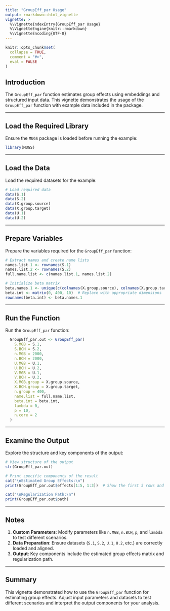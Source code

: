 ```yaml
---
title: "GroupEff_par Usage"
output: rmarkdown::html_vignette
vignette: >
  %\VignetteIndexEntry{GroupEff_par Usage}
  %\VignetteEngine{knitr::rmarkdown}
  %\VignetteEncoding{UTF-8}
---
```


```r
knitr::opts_chunk$set(
  collapse = TRUE,
  comment = "#>",
  eval = FALSE
)
```

## Introduction

The `GroupEff_par` function estimates group effects using embeddings and structured input data. This vignette demonstrates the usage of the `GroupEff_par` function with example data included in the package.

---

## Load the Required Library

Ensure the `MUGS` package is loaded before running the example:

```r
library(MUGS)
```

---

## Load the Data

Load the required datasets for the example:

```r
# Load required data
data(S.1)
data(S.2)
data(X.group.source)
data(X.group.target)
data(U.1)
data(U.2)
```

---

## Prepare Variables

Prepare the variables required for the `GroupEff_par` function:

```r
# Extract names and create name lists
names.list.1 <- rownames(S.1)
names.list.2 <- rownames(S.2)
full.name.list <- c(names.list.1, names.list.2)

# Initialize beta matrix
beta.names.1 <- unique(c(colnames(X.group.source), colnames(X.group.target)))
beta.int <- matrix(0, 400, 10)  # Replace with appropriate dimensions
rownames(beta.int) <- beta.names.1
```

---

## Run the Function

Run the `GroupEff_par` function:

```r
  GroupEff_par.out <- GroupEff_par(
    S.MGB = S.1, 
    S.BCH = S.2, 
    n.MGB = 2000, 
    n.BCH = 2000, 
    U.MGB = U.1, 
    U.BCH = U.2, 
    V.MGB = U.1, 
    V.BCH = U.2, 
    X.MGB.group = X.group.source, 
    X.BCH.group = X.group.target,
    n.group = 400, 
    name.list = full.name.list, 
    beta.int = beta.int, 
    lambda = 0, 
    p = 10, 
    n.core = 2
  )
```

---

## Examine the Output

Explore the structure and key components of the output:

```r
# View structure of the output
str(GroupEff_par.out)

# Print specific components of the result
cat("\nEstimated Group Effects:\n")
print(GroupEff_par.out$effects[1:5, 1:3])  # Show the first 5 rows and 3 columns of effects

cat("\nRegularization Path:\n")
print(GroupEff_par.out$path)
```

---

## Notes

1. **Custom Parameters**: Modify parameters like `n.MGB`, `n.BCH`, `p`, and `lambda` to test different scenarios.
2. **Data Preparation**: Ensure datasets (`S.1`, `S.2`, `U.1`, `U.2`, etc.) are correctly loaded and aligned.
3. **Output**: Key components include the estimated group effects matrix and regularization path.

---

## Summary

This vignette demonstrated how to use the `GroupEff_par` function for estimating group effects. Adjust input parameters and datasets to test different scenarios and interpret the output components for your analysis.
